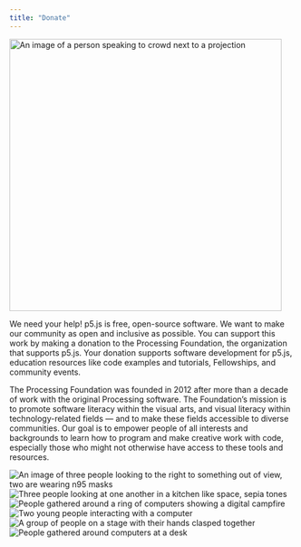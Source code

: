 ```yaml
---
title: "Donate"
---
```


<Image
  src={featuredDonate}
  alt="An image of a person speaking to crowd next to a projection"
  width="480"
  class="max-w-[252px] md:max-w-[312px] lg:max-w-[480px]"
/>

We need your help! p5.js is free, open-source software. We want to make our community as open and inclusive as possible. You can support this work by making a donation to the Processing Foundation, the organization that supports p5.js. Your donation supports software development for p5.js, education resources like code examples and tutorials, Fellowships, and community events.

<DonorBoxWidget />

The Processing Foundation was founded in 2012 after more than a decade of work with the original Processing software. The Foundation’s mission is to promote software literacy within the visual arts, and visual literacy within technology-related fields — and to make these fields accessible to diverse communities. Our goal is to empower people of all interests and backgrounds to learn how to program and make creative work with code, especially those who might not otherwise have access to these tools and resources.

<div class="mt-xl content-grid [&>*]:col-span-3 [&>*:first-child]:col-span-6 [&>*:last-child]:col-span-6 lg:w-[calc(100vw-300px)]">
  <Image src={donate1} alt="An image of three people looking to the right to something out of view, two are wearing n95 masks"/>
  <Image src={donate2} alt="Three people looking at one another in a kitchen like space, sepia tones"/>
  <Image src={donate3} alt="People gathered around a ring of computers showing a digital campfire"/>
  <Image src={donate4} alt="Two young people interacting with a computer"/>
  <Image src={donate5} alt="A group of people on a stage with their hands clasped together"/>
  <Image src={donate6} alt="People gathered around computers at a desk"/>
</div >